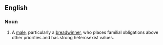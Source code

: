 {{rfv}}
==English==
===Noun===
{{en-noun|family men}}
#A [[male]], particularly a [[breadwinner]], who places familial obligations above other priorities and has strong heterosexist values.